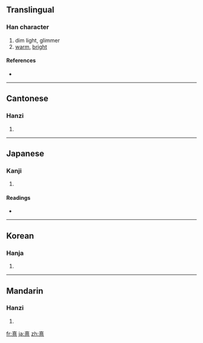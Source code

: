 {{also|熺}}
==Translingual==

===Han character===
{{Han char|rn=86|rad=火|as=12|sn=16|four=4033<sub>6</sub>|canj=土口廿火 (GRTF)}}

# dim light, glimmer
# [[warm]], [[bright]]

====References====
* {{Han ref|kx=0681.210|dkj=19380|dj=1093.140|hdz=32239.050|uh=71B9|ud=29113|bh=BF51|bd=48977}}

----

==Cantonese==

===Hanzi===
{{yue-hanzi|jyut=|y=hei1}}

# {{defn|Cantonese|sort=火12}}

----

==Japanese==

===Kanji===
{{ja-kanji|grade=|rs=火12}}

# {{defn|Japanese|sort=火12}}

====Readings====
* {{ja-readings|on=[[き]] (ki)|kun=[[あぶる]] (aburu)}}

----

==Korean==

===Hanja===
{{ko-hanja|hangeul=희|eumhun=|rv=hui|mr=hŭi|y=huy}}

# {{defn|Korean|sort=火12}}

----

==Mandarin==

===Hanzi===
{{cmn-hanzi|pin=[[xī]] ([[xi1]])|wg=hsi<sup>1</sup>}}

# {{defn|Mandarin|sort=火12}}

[[fr:熹]]
[[ja:熹]]
[[zh:熹]]